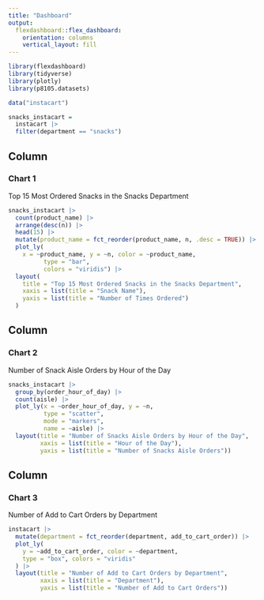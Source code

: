 ```yaml
---
title: "Dashboard"
output: 
  flexdashboard::flex_dashboard:
    orientation: columns
    vertical_layout: fill
---
```


```r
library(flexdashboard)
library(tidyverse)
library(plotly)
library(p8105.datasets)

data("instacart")
```

```r
snacks_instacart = 
  instacart |> 
  filter(department == "snacks")
```

Column {data-width=650}
-----------------------------------------------------------------------

### Chart 1

Top 15 Most Ordered Snacks in the Snacks Department

```r
snacks_instacart |> 
  count(product_name) |> 
  arrange(desc(n)) |> 
  head(15) |> 
  mutate(product_name = fct_reorder(product_name, n, .desc = TRUE)) |> 
  plot_ly(
    x = ~product_name, y = ~n, color = ~product_name,
          type = "bar", 
          colors = "viridis") |> 
  layout(
    title = "Top 15 Most Ordered Snacks in the Snacks Department",
    xaxis = list(title = "Snack Name"),
    yaxis = list(title = "Number of Times Ordered")
  )
```


Column {data-width=650}
-----------------------------------------------------------------------

### Chart 2

Number of Snack Aisle Orders by Hour of the Day
```r
snacks_instacart |> 
  group_by(order_hour_of_day) |> 
  count(aisle) |> 
  plot_ly(x = ~order_hour_of_day, y = ~n,
          type = "scatter",
          mode = "markers",
          name = ~aisle) |> 
  layout(title = "Number of Snacks Aisle Orders by Hour of the Day",
         xaxis = list(title = "Hour of the Day"),
         yaxis = list(title = "Number of Snacks Aisle Orders"))
```


Column {data-width=650}
-----------------------------------------------------------------------

### Chart 3

Number of Add to Cart Orders by Department

```r
instacart |> 
  mutate(department = fct_reorder(department, add_to_cart_order)) |> 
  plot_ly(
    y = ~add_to_cart_order, color = ~department,
    type = "box", colors = "viridis"
  ) |> 
  layout(title = "Number of Add to Cart Orders by Department",
         xaxis = list(title = "Department"),
         yaxis = list(title = "Number of Add to Cart Orders"))
```

